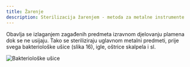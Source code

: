 ```yaml
---
title: Žarenje
description: Sterilizacija žarenjem - metoda za metalne instrumente
---
```



Obavlja se izlaganjem zagađenih predmeta izravnom djelovanju plamena dok se ne usijaju. Tako se steriliziraju uglavnom metalni predmeti, prije svega bakteriološke ušice (slika 16), igle, oštrice skalpela i sl.

<img src="/Images/slika16.jpg" alt="Bakteriološke ušice" />